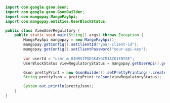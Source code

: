   
```java Java  
import com.google.gson.Gson;
import com.google.gson.GsonBuilder;
import com.mangopay.MangoPayApi;
import com.mangopay.entities.UserBlockStatus;

public class ViewUserRegulatory {
    public static void main(String[] args) throws Exception {
        MangoPayApi mangopay = new MangoPayApi();
        mangopay.getConfig().setClientId("your-client-id");
        mangopay.getConfig().setClientPassword("your-api-key");
        
        var userId = "user_m_01HRS7PQEGE4YGCM1AZK1ENTGE";
        UserBlockStatus viewRegulatoryStatus = mangopay.getUserApi().getRegulatory(userId);

        Gson prettyPrint = new GsonBuilder().setPrettyPrinting().create();
        String prettyJson = prettyPrint.toJson(viewRegulatoryStatus);

        System.out.println(prettyJson);
    }
}
```